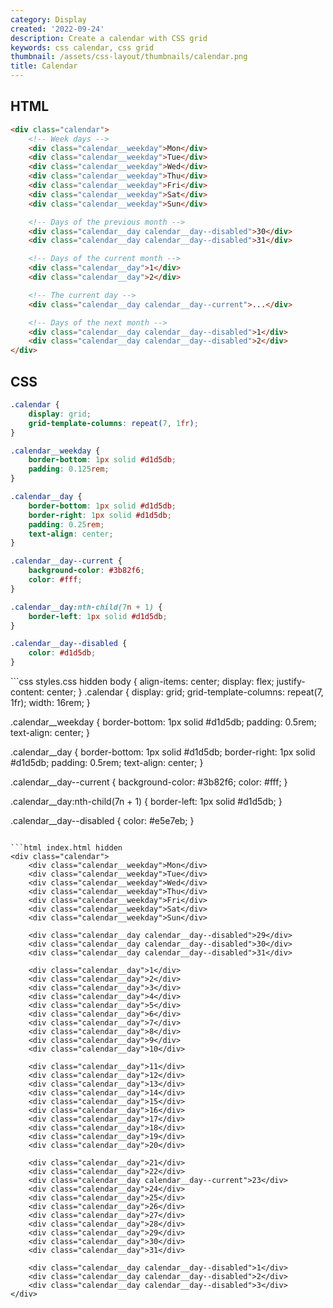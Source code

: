 ```yaml
---
category: Display
created: '2022-09-24'
description: Create a calendar with CSS grid
keywords: css calendar, css grid
thumbnail: /assets/css-layout/thumbnails/calendar.png
title: Calendar
---
```


## HTML

```html index.html
<div class="calendar">
    <!-- Week days -->
    <div class="calendar__weekday">Mon</div>
    <div class="calendar__weekday">Tue</div>
    <div class="calendar__weekday">Wed</div>
    <div class="calendar__weekday">Thu</div>
    <div class="calendar__weekday">Fri</div>
    <div class="calendar__weekday">Sat</div>
    <div class="calendar__weekday">Sun</div>

    <!-- Days of the previous month -->
    <div class="calendar__day calendar__day--disabled">30</div>
    <div class="calendar__day calendar__day--disabled">31</div>

    <!-- Days of the current month -->
    <div class="calendar__day">1</div>
    <div class="calendar__day">2</div>

    <!-- The current day -->
    <div class="calendar__day calendar__day--current">...</div>

    <!-- Days of the next month -->
    <div class="calendar__day calendar__day--disabled">1</div>
    <div class="calendar__day calendar__day--disabled">2</div>
</div>
```

## CSS

```css styles.css
.calendar {
    display: grid;
    grid-template-columns: repeat(7, 1fr);
}

.calendar__weekday {
    border-bottom: 1px solid #d1d5db;
    padding: 0.125rem;
}

.calendar__day {
    border-bottom: 1px solid #d1d5db;
    border-right: 1px solid #d1d5db;
    padding: 0.25rem;
    text-align: center;
}

.calendar__day--current {
    background-color: #3b82f6;
    color: #fff;
}

.calendar__day:nth-child(7n + 1) {
    border-left: 1px solid #d1d5db;
}

.calendar__day--disabled {
    color: #d1d5db;
}
```

<Playground>
```css styles.css hidden
body {
    align-items: center;
    display: flex;
    justify-content: center;
}
.calendar {
    display: grid;
    grid-template-columns: repeat(7, 1fr);
    width: 16rem;
}

.calendar__weekday {
    border-bottom: 1px solid #d1d5db;
    padding: 0.5rem;
    text-align: center;
}

.calendar__day {
    border-bottom: 1px solid #d1d5db;
    border-right: 1px solid #d1d5db;
    padding: 0.5rem;
    text-align: center;
}

.calendar__day--current {
    background-color: #3b82f6;
    color: #fff;
}

.calendar__day:nth-child(7n + 1) {
    border-left: 1px solid #d1d5db;
}

.calendar__day--disabled {
    color: #e5e7eb;
}
```

```html index.html hidden
<div class="calendar">
    <div class="calendar__weekday">Mon</div>
    <div class="calendar__weekday">Tue</div>
    <div class="calendar__weekday">Wed</div>
    <div class="calendar__weekday">Thu</div>
    <div class="calendar__weekday">Fri</div>
    <div class="calendar__weekday">Sat</div>
    <div class="calendar__weekday">Sun</div>

    <div class="calendar__day calendar__day--disabled">29</div>
    <div class="calendar__day calendar__day--disabled">30</div>
    <div class="calendar__day calendar__day--disabled">31</div>

    <div class="calendar__day">1</div>
    <div class="calendar__day">2</div>
    <div class="calendar__day">3</div>
    <div class="calendar__day">4</div>
    <div class="calendar__day">5</div>
    <div class="calendar__day">6</div>
    <div class="calendar__day">7</div>
    <div class="calendar__day">8</div>
    <div class="calendar__day">9</div>
    <div class="calendar__day">10</div>

    <div class="calendar__day">11</div>
    <div class="calendar__day">12</div>
    <div class="calendar__day">13</div>
    <div class="calendar__day">14</div>
    <div class="calendar__day">15</div>
    <div class="calendar__day">16</div>
    <div class="calendar__day">17</div>
    <div class="calendar__day">18</div>
    <div class="calendar__day">19</div>
    <div class="calendar__day">20</div>

    <div class="calendar__day">21</div>
    <div class="calendar__day">22</div>
    <div class="calendar__day calendar__day--current">23</div>
    <div class="calendar__day">24</div>
    <div class="calendar__day">25</div>
    <div class="calendar__day">26</div>
    <div class="calendar__day">27</div>
    <div class="calendar__day">28</div>
    <div class="calendar__day">29</div>
    <div class="calendar__day">30</div>
    <div class="calendar__day">31</div>

    <div class="calendar__day calendar__day--disabled">1</div>
    <div class="calendar__day calendar__day--disabled">2</div>
    <div class="calendar__day calendar__day--disabled">3</div>
</div>
```
</Playground>
